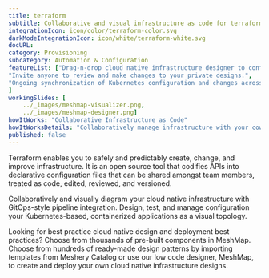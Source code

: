 ```yaml
---
title: terraform  
subtitle: Collaborative and visual infrastructure as code for terraform
integrationIcon: icon/color/terraform-color.svg
darkModeIntegrationIcon: icon/white/terraform-white.svg
docURL: 
category: Provisioning
subcategory: Automation & Configuration
featureList: ["Drag-n-drop cloud native infrastructure designer to configure, model, and deploy your workloads.",
"Invite anyone to review and make changes to your private designs.",
"Ongoing synchronization of Kubernetes configuration and changes across any number of clusters."
]
workingSlides: [
    ../_images/meshmap-visualizer.png,
    ../_images/meshmap-designer.png]
howItWorks: "Collaborative Infrastructure as Code"
howItWorksDetails: "Collaboratively manage infrastructure with your coworkers synchronously sharing the same designs."
published: false
---
```

<p>
    Terraform enables you to safely and predictably create, change, and improve infrastructure. It is an open source tool that codifies APIs into declarative configuration files that can be shared amongst team members, treated as code, edited, reviewed, and versioned.
</p>
<p>
    Collaboratively and visually diagram your cloud native infrastructure with GitOps-style pipeline integration. Design, test, and manage configuration your Kubernetes-based, containerized applications as a visual topology.
</p>
<p>
    Looking for best practice cloud native design and deployment best practices? Choose from thousands of pre-built components in MeshMap. Choose from hundreds of ready-made design patterns by importing templates from Meshery Catalog or use our low code designer, MeshMap, to create and deploy your own cloud native infrastructure designs.
</p>